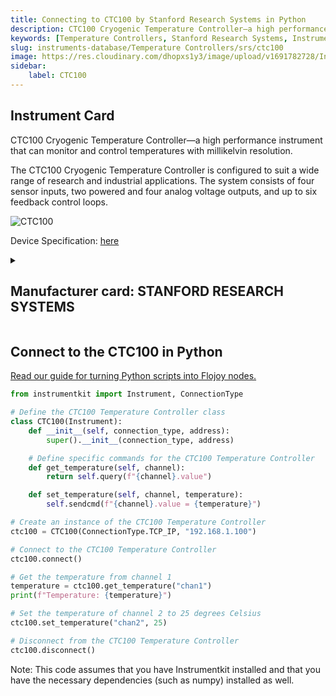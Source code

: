 ```yaml
---
title: Connecting to CTC100 by Stanford Research Systems in Python
description: CTC100 Cryogenic Temperature Controller—a high performance instrument that can monitor and control temperatures with millikelvin resolution.  The CTC100 Cryogenic Temperature Controller is configured to suit a wide range of research and industrial applications. The system consists of four sensor inputs, two powered and four analog voltage outputs, and up to six feedback control loops.
keywords: [Temperature Controllers, Stanford Research Systems, InstrumentKit] 
slug: instruments-database/Temperature Controllers/srs/ctc100 
image: https://res.cloudinary.com/dhopxs1y3/image/upload/v1691782728/Instruments/Temperature%20Controllers/CTC100/CTC100.jpg
sidebar:
    label: CTC100 
---
```



## Instrument Card

CTC100 Cryogenic Temperature Controller—a high performance instrument that can monitor and control temperatures with millikelvin resolution.

The CTC100 Cryogenic Temperature Controller is configured to suit a wide range of research and industrial applications. The system consists of four sensor inputs, two powered and four analog voltage outputs, and up to six feedback control loops.

![CTC100](https://res.cloudinary.com/dhopxs1y3/image/upload/v1691782728/Instruments/Temperature%20Controllers/CTC100/CTC100.jpg)

Device Specification: [here](https://www.thinksrs.com/downloads/pdfs/catalog/CTC100c.pdf)

<details style={{ marginTop: "15px"}}>
<summary><h2 style={{display:'inline'}}>Manufacturer card: STANFORD RESEARCH SYSTEMS</h2></summary>

![STANFORD RESEARCH SYSTEMS](https://res.cloudinary.com/dhopxs1y3/image/upload/v1692806206/Instruments/Vendor%20Logos/Stanford_Research.png)

Stanford Research Systems is a maker of general test and measurement instruments. The company was founded in 1980, is privately held, and is not affiliated with Stanford University. Stanford Research Systems manufactures all of their products at their Sunnyvale, California facility.

- Headquarters: Sunnyvale, California
- Yearly Revenue (millions, USD): 24.9
- Vendor Website: [here](https://www.thinksrs.com/index.html)

</details>


<FeaturedInstrumentVideo category="TEMPERATURE_CONTROLLERS" />

## Connect to the CTC100 in Python

[Read our guide for turning Python scripts into Flojoy nodes.](https://docs.flojoy.ai/contribution/blocks/custom-flojoy-block/)



<Tabs>
<TabItem value="Flojoy" label="Flojoy" className="flojoy-instrument-tabs">

<SectionsCard category="TEMPERATURE_CONTROLLERS" manufacturer="Stanford Research Systems"></SectionsCard>

</TabItem>
<TabItem value="InstrumentKit" label="InstrumentKit">


```python
from instrumentkit import Instrument, ConnectionType

# Define the CTC100 Temperature Controller class
class CTC100(Instrument):
    def __init__(self, connection_type, address):
        super().__init__(connection_type, address)

    # Define specific commands for the CTC100 Temperature Controller
    def get_temperature(self, channel):
        return self.query(f"{channel}.value")

    def set_temperature(self, channel, temperature):
        self.sendcmd(f"{channel}.value = {temperature}")

# Create an instance of the CTC100 Temperature Controller
ctc100 = CTC100(ConnectionType.TCP_IP, "192.168.1.100")

# Connect to the CTC100 Temperature Controller
ctc100.connect()

# Get the temperature from channel 1
temperature = ctc100.get_temperature("chan1")
print(f"Temperature: {temperature}")

# Set the temperature of channel 2 to 25 degrees Celsius
ctc100.set_temperature("chan2", 25)

# Disconnect from the CTC100 Temperature Controller
ctc100.disconnect()
```

Note: This code assumes that you have Instrumentkit installed and that you have the necessary dependencies (such as numpy) installed as well.

</TabItem>
</Tabs>